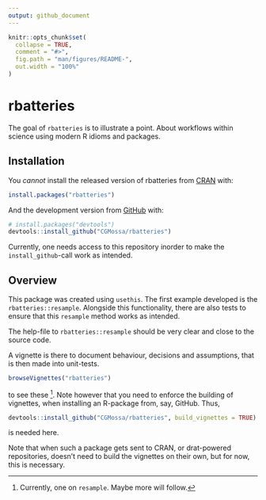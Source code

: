 ```yaml
---
output: github_document
---
```


<!-- README.md is generated from README.Rmd. Please edit that file -->

```r
knitr::opts_chunk$set(
  collapse = TRUE,
  comment = "#>",
  fig.path = "man/figures/README-",
  out.width = "100%"
)
```
# rbatteries

<!-- badges: start -->
<!-- badges: end -->

The goal of `rbatteries` is to illustrate a point. About workflows within science
using modern R idioms and packages.

## Installation

You *cannot* install the released version of rbatteries from [CRAN](https://CRAN.R-project.org) with:

``` r 
install.packages("rbatteries")
```

And the development version from [GitHub](https://github.com/) with:

``` r
# install.packages("devtools")
devtools::install_github("CGMossa/rbatteries")
```

Currently, one needs access to this repository inorder to make the `install_github`-call
work as intended.

## Overview

This package was created using `usethis`. The first example developed is the `rbatteries::resample`.
Alongside this functionality, there are also tests to ensure that this `resample` method works as intended.

The help-file to `rbatteries::resample` should be very clear and close to the source code.

A vignette is there to document behaviour, decisions and assumptions, that is
then made into unit-tests. 

``` r
browseVignettes("rbatteries")
```

to see these [^vignettes_count]. Note however that you need to enforce the 
building of vignettes, when installing an R-package from, say, GitHub. Thus,

``` r
devtools::install_github("CGMossa/rbatteries", build_vignettes = TRUE)
```

is needed here. 

Note that when such a package gets sent to CRAN, or drat-powered repositories,
doesn't need to build the vignettes on their own, but for now, this is necessary. 


[^vignettes_count]: Currently, one on `resample`. Maybe more will follow.
